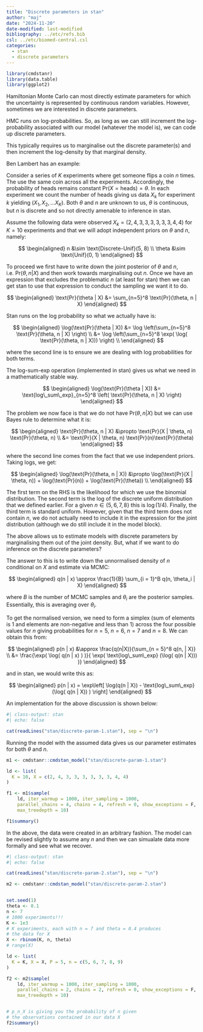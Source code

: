 ```yaml
---
title: "Discrete parameters in stan"
author: "maj"
date: "2024-11-20"
date-modified: last-modified
bibliography: ../etc/refs.bib
csl: ../etc/biomed-central.csl
categories:
  - stan
  - discrete parameters
---
```


```r
library(cmdstanr)
library(data.table)
library(ggplot2)
```


Hamiltonian Monte Carlo can most directly estimate parameters for which the uncertainty is represented by continuous random variables.
However, sometimes we are interested in discrete parameters.

HMC runs on log-probabilities.
So, as long as we can still increment the log-probability associated with our model (whatever the model is), we can code up discrete parameters.

This typically requires us to marginalise out the discrete parameter(s) and then increment the log-density by that marginal density.

Ben Lambert has an example:

Consider a series of $K$ experiments where get someone flips a coin $n$ times.
The use the same coin across all the experiments.
Accordingly, the probability of heads remains constant $\text{Pr}(X = \text{heads}) = \theta$.
In each experiment we count the number of heads giving us data $X_k$ for experiment $k$ yielding $(X_1, X_2, \dots X_K)$.
Both $\theta$ and $n$ are unknown to us, $\theta$ is continuous, but $n$ is discrete and so not directly amenable to inference in stan.

Assume the following data were observed $X_k = (2, 4, 3, 3, 3, 3, 3, 3, 4, 4)$ for $K = 10$ experiments and that we will adopt independent priors on $\theta$ and $n$, namely:

$$
\begin{aligned}
n &\sim \text{Discrete-Unif}(5, 8) \\
\theta &\sim \text{Unif}(0, 1)
\end{aligned}
$$

To proceed we first have to write down the joint posterior of $\theta$ and $n$, i.e. $\text{Pr}(\theta, n | X)$ and then work towards marginalising out $n$.
Once we have an expression that excludes the problematic $n$ (at least for stan) then we can get stan to use that expression to conduct the sampling we want it to do.

$$
\begin{aligned}
\text{Pr}(\theta | X) &= \sum_{n=5}^8 \text{Pr}(\theta, n | X)
\end{aligned}
$$

Stan runs on the log probability so what we actually have is:

$$
\begin{aligned}
\log(\text{Pr}(\theta | X)) &= \log \left(\sum_{n=5}^8 \text{Pr}(\theta, n | X) \right) \\
 &= \log \left(\sum_{n=5}^8 \exp( \log( \text{Pr}(\theta, n | X))) \right) \\
\end{aligned}
$$

where the second line is to ensure we are dealing with log probabilities for both terms.

The log-sum-exp operation (implemented in stan) gives us what we need in a mathematically stable way.

$$
\begin{aligned}
\log(\text{Pr}(\theta | X)) &= \text{log\_sum\_exp}_{n=5}^8 \left(  \text{Pr}(\theta, n | X) \right)
\end{aligned}
$$

The problem we now face is that we do not have $\text{Pr}(\theta, n | X)$ but we can use Bayes rule to determine what it is:

$$
\begin{aligned}
\text{Pr}(\theta, n | X) &\propto \text{Pr}(X | \theta, n) \text{Pr}(\theta, n) \\
&= \text{Pr}(X | \theta, n) \text{Pr}(n)\text{Pr}(\theta)
\end{aligned}
$$

where the second line comes from the fact that we use independent priors.
Taking logs, we get:

$$
\begin{aligned}
\log(\text{Pr}(\theta, n | X)) &\propto \log(\text{Pr}(X | \theta, n)) +  \log(\text{Pr}(n)) + \log(\text{Pr}(\theta)) \\
\end{aligned}
$$

The first term on the RHS is the likelihood for which we use the binomial distribution. 
The second term is the log of the discrete uniform distribution that we defined earlier.
For a given $n \in \{ 5,6,7,8 \}$ this is $\log(1/4)$.
Finally, the third term is standard uniform.
However, given that the third term does not contain $n$, we do not actually need to include it in the expression for the joint distribution (although we do still include it in the model block).

The above allows us to estimate models with discrete parameters by marginalising them out of the joint density.
But, what if we want to do inference on the discrete parameters?

The answer to this is to write down the unnormalised density of $n$ conditional on $X$ and estimate via MCMC:

$$
\begin{aligned}
q(n | x) \approx \frac{1}{B} \sum_{i = 1}^B q(n, \theta_i | X)
\end{aligned}
$$

where $B$ is the number of MCMC samples and $\theta_i$ are the posterior samples.
Essentially, this is averaging over $\theta_i$.

To get the normalised version, we need to form a simplex (sum of elements is 1 and elements are non-negative and less than 1) across the four possible values for $n$ giving probabilities for $n = 5$, $n = 6$, $n = 7$ and $n = 8$.
We can obtain this from:

$$
\begin{aligned}
p(n | x) &\approx \frac{q(n|X)}{\sum_{n = 5}^8 q(n, | X)} \\
 &= \frac{\exp( \log( q(n | x) ) )}{ \exp( \text{log\_sum\_exp} (\log( q(n | X))) )}
\end{aligned}
$$

and in stan, we would write this as:

$$
\begin{aligned}
p(n | x) = \exp\left[  \log(q(n | X)) - \text{log\_sum\_exp}(\log( q(n | X)) ) \right]
\end{aligned}
$$

An implementation for the above discussion is shown below:

```r
#| class-output: stan
#| echo: false

cat(readLines("stan/discrete-param-1.stan"), sep = "\n")
```

Running the model with the assumed data gives us our parameter estimates for both $\theta$ and $n$.

```r
m1 <- cmdstanr::cmdstan_model("stan/discrete-param-1.stan")

ld <- list(
  K = 10, X = c(2, 4, 3, 3, 3, 3, 3, 3, 4, 4)
)

f1 <- m1$sample(
    ld, iter_warmup = 1000, iter_sampling = 1000,
    parallel_chains = 4, chains = 4, refresh = 0, show_exceptions = F,
    max_treedepth = 10)

f1$summary()

```

In the above, the data were created in an arbitrary fashion.
The model can be revised slightly to assume any $n$ and then we can simualate data more formally and see what we recover.


```r
#| class-output: stan
#| echo: false

cat(readLines("stan/discrete-param-2.stan"), sep = "\n")
```

```r
m2 <- cmdstanr::cmdstan_model("stan/discrete-param-2.stan")


set.seed(1)
theta <- 0.1
n <- 7
# 1000 experiments!!!
K <- 1e3
# K experiments, each with n = 7 and theta = 0.4 produces 
# the data for X
X <- rbinom(K, n, theta)
# range(X)

ld <- list(
  K = K, X = X, P = 5, n = c(5, 6, 7, 8, 9)
)

f2 <- m2$sample(
    ld, iter_warmup = 1000, iter_sampling = 1000,
    parallel_chains = 2, chains = 2, refresh = 0, show_exceptions = F,
    max_treedepth = 10)


# p_n_X is giving you the probability of n given 
# the observations contained in our data X
f2$summary()

```





<!-- ::: {#refs} -->
<!-- ::: -->
